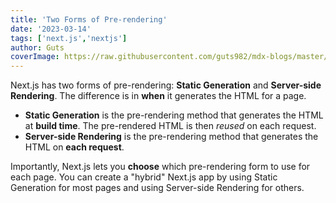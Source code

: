 ```yaml
---
title: 'Two Forms of Pre-rendering'
date: '2023-03-14'
tags: ['next.js','nextjs']
author: Guts
coverImage: https://raw.githubusercontent.com/guts982/mdx-blogs/master/images/ssg-benefits.PNG
---
```


Next.js has two forms of pre-rendering: **Static Generation** and **Server-side Rendering**. The difference is in **when** it generates the HTML for a page.

- **Static Generation** is the pre-rendering method that generates the HTML at **build time**. The pre-rendered HTML is then _reused_ on each request.
- **Server-side Rendering** is the pre-rendering method that generates the HTML on **each request**.

Importantly, Next.js lets you **choose** which pre-rendering form to use for each page. You can create a "hybrid" Next.js app by using Static Generation for most pages and using Server-side Rendering for others.